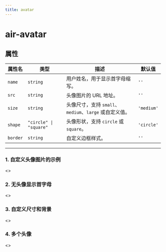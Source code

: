 ```yaml
---
title: avatar
---
```


# air-avatar

## 属性

| 属性名   | 类型                             | 描述                                         | 默认值      |
| -------- | -------------------------------- | -------------------------------------------- | ----------- |
| `name`   | `string`                         | 用户姓名，用于显示首字母缩写。                          | `''`        |
| `src`    | `string`                         | 头像图片的 URL 地址。                                | `''`        |
| `size`   | `string`                         | 头像尺寸，支持 `small`、`medium`、`large` 或自定义值。 | `'medium'`  |
| `shape`  | `"circle" \| "square"`           | 头像形状，支持 `circle` 或 `square`。                 | `'circle'`  |
| `border` | `string`                         | 自定义边框样式。                                     | `''`        |

---

### 1. 自定义头像图片的示例

<air-previewer size="large">
<>
<div style={{ textAlign: "center" }}>
  <air-avatar
    size="large"
    name="李四"
    shape="square"
    src="https://avatars.githubusercontent.com/u/146103794?v=4"
    class="air-bg-secondary"
  ></air-avatar>
</div>
</>
</air-previewer>

### 2. 无头像显示首字母
<air-previewer size="large">
<>
<div style={{ textAlign: "center" }}>
  <air-avatar
    size="large"
    name="王五"
    shape="circle"
    class="air-bg-accent"
  ></air-avatar>
</div>
</>

</air-previewer>

### 3. 自定义尺寸和背景
<air-previewer size="large">
<>
<div style={{ textAlign: "center" }}>
  <air-avatar
    size="5rem"
    name="赵六"
    shape="circle"
    class="air-bg-light"
  ></air-avatar>
</div>
</>

</air-previewer>

### 4. 多个头像
<air-previewer size="large">
<>
<div style={{ display: "flex", gap: "1rem", justifyContent: "center" }}>
  <air-avatar size="small" name="张三" shape="circle" />
  <air-avatar size="medium" name="李四" shape="square" />
  <air-avatar size="large" name="王五" shape="circle" />
</div>
</>
</air-previewer>


